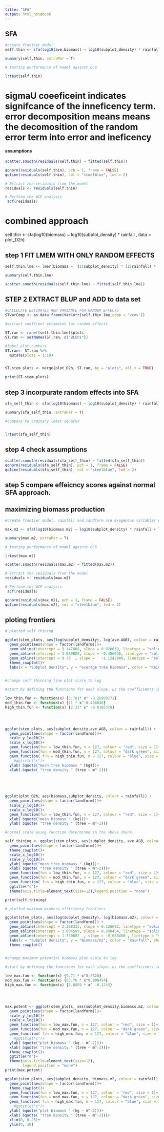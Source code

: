 ```yaml
---
title: "SFA"
output: html_notebook
---
```


## SFA



```r

#create frontier model. 
self.thin <- sfa(log10(ave.biomass) ~ log10(subplot_density) * rainfall ,  data = plot_D2h)

summary(self.thin, extraPar = T)

# testing performance of model against OLS

lrtest(self.thin)

```
# sigmaU coeeficeint indicates signifcance of the inneficency term. error decomposition means means the decomosition of the random error term into error and ineficency 


#### assumptions

```r
scatter.smooth(residuals(self.thin) ~ fitted(self.thin))
```

```r
qqnorm(residuals(self.thin), pch = 1, frame = FALSE)
qqline(residuals(self.thin), col = "steelblue", lwd = 2)
```

```r
# Extract the residuals from the model
residuals <- residuals(self.thin)

# Perform the ACF analysis
 acf(residuals)


```




# combined approach 


self.thin <- sfa(log10(biomass) ~ log10(subplot_density) * rainfall  ,  data = plot_D2h)


## step 1 FIT LMEM WITH ONLY RANDOM EFFECTS
```r

self.thin.lme <- lmer(biomass ~  (1|subplot_density) * (1|rainfall) * (1|landform) + (1|plots), data = plot_D2h,  REML = T)

summary(self.thin.lme)


```

```r
scatter.smooth(residuals(self.thin.lme) ~ fitted(self.thin.lme))
```






## STEP 2 EXTRACT BLUP and ADD to data set




```r

#CALCULATE ESTIMATES AND VARIANCE FOR RANDOM EFFECTS
STvarComp <- as.data.frame(VarCorr(self.thin.lme,comp = "vcov")) 

#extract coeffient estimates for random effects

ST.ran <- ranef(self.thin.lme)$plots
ST.ran <- setNames(ST.ran, c("BLUPs"))

#label plot numbers
ST.ran<- ST.ran %>%
  mutate(plots = 1:19)


ST.stem_plots <- merge(plot_D2h, ST.ran, by = "plots", all.x = TRUE)

print(ST.stem_plots)

```





## step 3 incorpurate random effects into SFA

```r
sfa_self_thin <- sfa(log10(biomass) ~ log10(subplot_density) * rainfall + landform + BLUPs, data = ST.stem_plots)

summary(sfa_self_thin, extraPar = T)

#compare to ordinary least squares 


lrtest(sfa_self_thin)
```

## step 4 check assumptions
```r
scatter.smooth(residuals(sfa_self_thin) ~ fitted(sfa_self_thin))
qqnorm(residuals(sfa_self_thin), pch = 1, frame = FALSE)
qqline(residuals(sfa_self_thin), col = "steelblue", lwd = 2)
```
## step 5 compare effeicncy scores against normal SFA approach. 





## maximizing biomass production

```r

#create frontier model. rainfall and landform are exogenous variables with landform nested within rainfall

max.m2 <- sfa(log10(biomass.m2) ~ log10(subplot_density) * rainfall + landform, data = plot_D2h)

summary(max.m2, extraPar = T)

# testing performance of model against OLS

lrtest(max.m2)

```


```r

scatter.smooth(residuals(max.m2) ~ fitted(max.m2))

```

```r
# Extract the residuals from the model
residuals <- residuals(max.m2)

# Perform the ACF analysis
 acf(residuals)


```



```r
qqnorm(residuals(max.m2), pch = 1, frame = FALSE)
qqline(residuals(max.m2), col = "steelblue", lwd = 2)
```









## ploting frontiers

```r
# plotted self thining

ggplot(stem_plots, aes(log(subplot_density), log(ave.AGB), colour = rainfall)) +
  geom_point(aes(shape = factor(landform)))+
  geom_abline(intercept = 3.147408, slope = 0.020039, linetype = "solid", color = "red", size = 1) +
  geom_abline(intercept = 3.089888, slope = -0.456046, linetype = "solid", color = "dark green", size = 1) +
  geom_abline(intercept = 0.70  , slope =   -1.1242880, linetype = "solid", color = "blue", size = 1)+
  theme_cowplot()+
  labs(x = "Subplot Density", y = "average tree biomass", color = "Rainfall", shape = "Landform")
  


```

```r
#change self thinning line plot scale to log 

#start by defining the functions for each slope. us the coefficients in the above outputs.For raise e to the power of the intercept term to find normal scale intercept.Raise x to the slope to term define the slope of the curve. Functions are expected to be defined as a function of x and not as a formula.

low_thin.fun <- function(x) {3.781* x^ -0.26900772}
mod_thin.fun <- function(x) {21 * x^-0.456046}
high_thin.fun <- function(x) {2.23* x^ -0.8166378}




ggplot(stem_plots, aes(subplot_density,ave.AGB, colour = rainfall)) +
  geom_point(aes(shape = factor(landform)))+
  scale_y_log10()+
  scale_x_log10()+
  geom_function(fun = low_thin.fun, n = 127, colour = "red", size = 1)+
  geom_function(fun = mod_thin.fun, n = 127, colour = "dark green", size = 1)+
  geom_function( fun = high_thin.fun, n = 127, colour = "blue", size = 1)+
    #ggtitle("c")+
  ylab( bquote("mean tree biomass " (kg)))+
  xlab( bquote( "tree density " (tree ~ m^-2)))

  

  
```

```r
ggplot(plot_D2h, aes(biomass,subplot_density, colour = rainfall)) +
  geom_point(aes(shape = factor(landform)))+
  scale_y_log10()+
  scale_x_log10()+
  geom_function(fun = low_thin.fun, n = 127, colour = "red", size = 1)+
  xlab( bquote("mean biomass " (kg)))+
  ylab( bquote( "tree density " (tree ~ m^-2)))
```







```r
#normal scale using function determined in the above chunk. 

self.thining <- ggplot(stem_plots, aes(subplot_density, ave.AGB, colour = rainfall)) +
  geom_point(aes(shape = factor(landform)))+
  theme_cowplot()+
  scale_x_log10()+
  scale_y_log10()+
  ylab( bquote("mean tree biomass " (kg)))+
  xlab( bquote( "tree density " (tree ~ m^-2)))+
  geom_function(fun = low_thin.fun, n = 127, colour = "red", size = 1)+
  geom_function(fun = mod_thin.fun, n = 127, colour = "dark green", size = 1)+
  geom_function( fun = high_thin.fun, n = 127, colour = "blue", size = 1)+
  ggtitle("c")+
  theme(axis.title=element_text(size=12),legend.position = "none")

print(self.thining)
```




```r
# plotted maximum biomass efficiency frontiers

ggplot(stem_plots, aes(log(subplot_density), log(biomass.m2), colour = rainfall)) +
  geom_point(aes(shape = factor(landform))) +
  geom_abline(intercept = 2.268333, slope = 0.326692, linetype = "solid", color = "red", size = 1) +
  geom_abline(intercept = 3.894589, slope = 0.808454, linetype = "solid", color = "dark green", size = 1) +
  geom_abline(intercept = 1.750087  , slope = -0.088450 , linetype = "solid", color = "blue", size = 1) +
  labs(x = "Subplot Density", y = "Biomass/m2", color = "Rainfall", shape = "Landform") +
  theme_cowplot()
 

```

```r
#change maximum potential biomass plot scale to log 

#start by defining the functions for each slope. us the coefficients in the above outputs.For raise e to the power of the intercept term to find normal scale intercept.Raise x to the slope to term define the slope of the curve. Functions are expected to be defined as a function of x and not as a formula.

low_max.fun <- function(x) {9.71 * x^0.3628}
mod_max.fun <- function(x) {53.76 * x^0.808454}
high_max.fun <- function(x) {5.0869 * x^ -0.1243}




max.potent <- ggplot(stem_plots, aes(subplot_density,biomass.m2, colour = rainfall)) +
  geom_point(aes(shape = factor(landform)))+
  scale_y_log10()+
  scale_x_log10()+
  geom_function(fun = low_max.fun, n = 127, colour = "red", size = 1)+
  geom_function(fun = mod_max.fun, n = 127, colour = "dark green", size = 1)+
  geom_function( fun = high_max.fun, n = 127, colour = "blue", size = 1)+
    #ggtitle("c")+
  ylab( bquote("plot biomass " (kg ~ m^-2)))+
  xlab( bquote( "tree density " (tree ~ m^-2)))+
  theme_cowplot()+
  ggtitle("d")+
  theme(axis.title=element_text(size=12),
        legend.position = "none")
print(max.potent)

```


```r

ggplot(stem_plots, aes(subplot_density, biomass.m2, colour = rainfall)) +
  geom_point(aes(shape = factor(landform)))+
  theme_cowplot()+
  geom_function(fun = low_max.fun, n = 127, colour = "red", size = 1)+
  geom_function(fun = mod_max.fun, n = 127, colour = "dark green", size = 1)+
  geom_function( fun = high_max.fun, n = 127, colour = "blue", size = 1)+
    #ggtitle("c")+
  ylab( bquote("plot biomass " (kg ~ m^-2)))+
  xlab( bquote( "tree density " (tree ~ m^-2)))+
  xlim(0, 0.25)+
  ylim(0, 10)
```